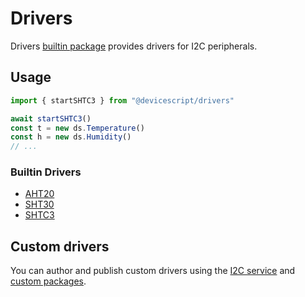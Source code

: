 # Drivers

Drivers [builtin package](/developer/builtin-packages) provides drivers for I2C peripherals.

## Usage

```ts
import { startSHTC3 } from "@devicescript/drivers"

await startSHTC3()
const t = new ds.Temperature()
const h = new ds.Humidity()
// ...
```

### Builtin Drivers

-   [AHT20](aht20)
-   [SHT30](sht30)
-   [SHTC3](shtc3)

## Custom drivers

You can author and publish custom drivers using the [I2C service](./i2c) and [custom packages](./packages).
